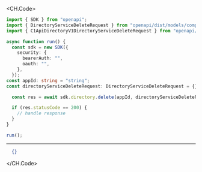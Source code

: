 
<CH.Code>
```typescript Delete.ts
import { SDK } from "openapi";
import { DirectoryServiceDeleteRequest } from "openapi/dist/models/components";
import { C1ApiDirectoryV1DirectoryServiceDeleteRequest } from "openapi/dist/models/operations";

async function run() {
  const sdk = new SDK({
    security: {
      bearerAuth: "",
      oauth: "",
    },
  });
const appId: string = "string";
const directoryServiceDeleteRequest: DirectoryServiceDeleteRequest = {};

  const res = await sdk.directory.delete(appId, directoryServiceDeleteRequest);

  if (res.statusCode == 200) {
    // handle response
  }
}

run();
```
---

```json Example Response
  {}
```
</CH.Code>
